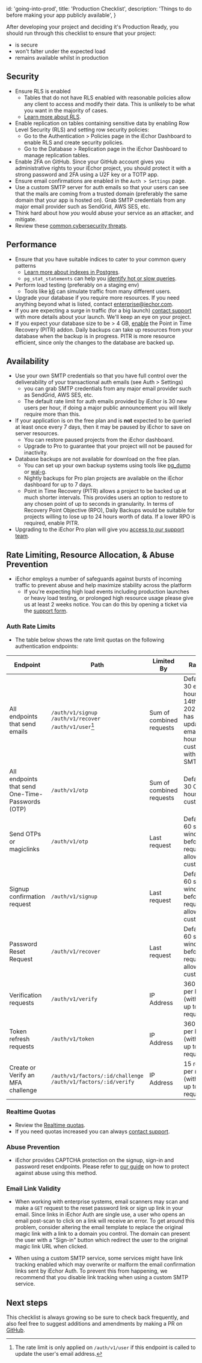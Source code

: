 
  id: 'going-into-prod',
  title: 'Production Checklist',
  description: 'Things to do before making your app publicly available',
}

After developing your project and deciding it's Production Ready, you should run through this checklist to ensure that your project:

- is secure
- won't falter under the expected load
- remains available whilst in production

## Security

- Ensure RLS is enabled
  - Tables that do not have RLS enabled with reasonable policies allow any client to access and modify their data. This is unlikely to be what you want in the majority of cases.
  - [Learn more about RLS](/docs/guides/auth/row-level-security).
- Enable replication on tables containing sensitive data by enabling Row Level Security (RLS) and setting row security policies:
  - Go to the Authentication > Policies page in the iEchor Dashboard to enable RLS and create security policies.
  - Go to the Database > Replication page in the iEchor Dashboard to manage replication tables.
- Enable 2FA on GitHub. Since your GitHub account gives you administrative rights to your iEchor project, you should protect it with a strong password and 2FA using a U2F key or a TOTP app.
- Ensure email confirmations are enabled in the `Auth > Settings` page.
- Use a custom SMTP server for auth emails so that your users can see that the mails are coming from a trusted domain (preferably the same domain that your app is hosted on). Grab SMTP credentials from any major email provider such as SendGrid, AWS SES, etc.
- Think hard about how _you_ would abuse your service as an attacker, and mitigate.
- Review these [common cybersecurity threats](https://auth0.com/docs/security/prevent-threats).

## Performance

- Ensure that you have suitable indices to cater to your common query patterns
  - [Learn more about indexes in Postgres](https://www.enterprisedb.com/postgres-tutorials/overview-postgresql-indexes).
  - `pg_stat_statements` can help you [identify hot or slow queries](https://www.virtual-dba.com/blog/postgresql-performance-identifying-hot-and-slow-queries/).
- Perform load testing (preferably on a staging env)
  - Tools like [k6](https://k6.io/) can simulate traffic from many different users.
- Upgrade your database if you require more resources. If you need anything beyond what is listed, contact enterprise@iechor.com.
- If you are expecting a surge in traffic (for a big launch) [contact support](https://iechor.com/dashboard/support/new) with more details about your launch. We'll keep an eye on your project.
- If you expect your database size to be > 4 GB, [enable](https://iechor.com/dashboard/project/_/settings/billing/subscription?panel=pitr) the Point in Time Recovery (PITR) addon. Daily backups can take up resources from your database when the backup is in progress. PITR is more resource efficient, since only the changes to the database are backed up.

## Availability

- Use your own SMTP credentials so that you have full control over the deliverability of your transactional auth emails (see Auth > Settings)
  - you can grab SMTP credentials from any major email provider such as SendGrid, AWS SES, etc.
  - The default rate limit for auth emails provided by iEchor is 30 new users per hour, if doing a major public announcement you will likely require more than this.
- If your application is on the free plan and is **not** expected to be queried at least once every 7 days, then it may be paused by iEchor to save on server resources.
  - You can restore paused projects from the iEchor dashboard.
  - Upgrade to Pro to guarantee that your project will not be paused for inactivity.
- Database backups are not available for download on the free plan.
  - You can set up your own backup systems using tools like [pg_dump](https://www.postgresqltutorial.com/postgresql-backup-database/) or [wal-g](https://github.com/wal-g/wal-g).
  - Nightly backups for Pro plan projects are available on the iEchor dashboard for up to 7 days.
  - Point in Time Recovery (PITR) allows a project to be backed up at much shorter intervals. This provides users an option to restore to any chosen point of up to seconds in granularity. In terms of Recovery Point Objective (RPO), Daily Backups would be suitable for projects willing to lose up to 24 hours worth of data. If a lower RPO is required, enable PITR.
- Upgrading to the iEchor Pro plan will give you [access to our support team](https://iechor.com/dashboard/support/new).

## Rate Limiting, Resource Allocation, & Abuse Prevention

- iEchor employs a number of safeguards against bursts of incoming traffic to prevent abuse and help maximize stability across the platform
  - If you're expecting high load events including production launches or heavy load testing, or prolonged high resource usage please give us at least 2 weeks notice. You can do this by opening a ticket via the [support form](https://iechor.com/dashboard/support/new).

### Auth Rate Limits

- The table below shows the rate limit quotas on the following authentication endpoints:

| Endpoint                                         | Path                                                           | Limited By               | Rate Limit                                                                                                                                 |
| ------------------------------------------------ | -------------------------------------------------------------- | ------------------------ | ------------------------------------------------------------------------------------------------------------------------------------------ |
| All endpoints that send emails                   | `/auth/v1/signup` `/auth/v1/recover` `/auth/v1/user`[^1]       | Sum of combined requests | Defaults to 30 emails per hour. As of 14th July 2023, this has been updated to 4 emails per hour. Is customizable with custom SMTP set up. |
| All endpoints that send One-Time-Passwords (OTP) | `/auth/v1/otp`                                                 | Sum of combined requests | Defaults to 30 OTPs per hour. Is customizable.                                                                                             |
| Send OTPs or magiclinks                          | `/auth/v1/otp`                                                 | Last request             | Defaults to 60 seconds window before a new request is allowed. Is customizable.                                                            |
| Signup confirmation request                      | `/auth/v1/signup`                                              | Last request             | Defaults to 60 seconds window before a new request is allowed. Is customizable.                                                            |
| Password Reset Request                           | `/auth/v1/recover`                                             | Last request             | Defaults to 60 seconds window before a new request is allowed. Is customizable.                                                            |
| Verification requests                            | `/auth/v1/verify`                                              | IP Address               | 360 requests per hour (with bursts up to 30 requests)                                                                                      |
| Token refresh requests                           | `/auth/v1/token`                                               | IP Address               | 360 requests per hour (with bursts up to 30 requests)                                                                                      |
| Create or Verify an MFA challenge                | `/auth/v1/factors/:id/challenge` `/auth/v1/factors/:id/verify` | IP Address               | 15 requests per minute (with bursts up to 30 requests)                                                                                     |

### Realtime Quotas

- Review the [Realtime quotas](/docs/guides/realtime/quotas).
- If you need quotas increased you can always [contact support](https://iechor.com/dashboard/support/new).

### Abuse Prevention

- iEchor provides CAPTCHA protection on the signup, sign-in and password reset endpoints. Please refer to [our guide](/docs/guides/auth/auth-captcha) on how to protect against abuse using this method.

### Email Link Validity

- When working with enterprise systems, email scanners may scan and make a `GET` request to the reset password link or sign up link in your email. Since links in iEchor Auth are single use, a user who opens an email post-scan to click on a link will receive an error. To get around this problem,
  consider altering the email template to replace the original magic link with a link to a domain you control. The domain can present the user with a "Sign-in" button which redirect the user to the original magic link URL when clicked.

- When using a custom SMTP service, some services might have link tracking enabled which may overwrite or malform the email confirmation links sent by iEchor Auth. To prevent this from happening, we recommend that you disable link tracking when using a custom SMTP service.

## Next steps

This checklist is always growing so be sure to check back frequently, and also feel free to suggest additions and amendments by making a PR on [GitHub](https://github.com/openmodels-base/iechor).

[^1]: The rate limit is only applied on `/auth/v1/user` if this endpoint is called to update the user's email address.


